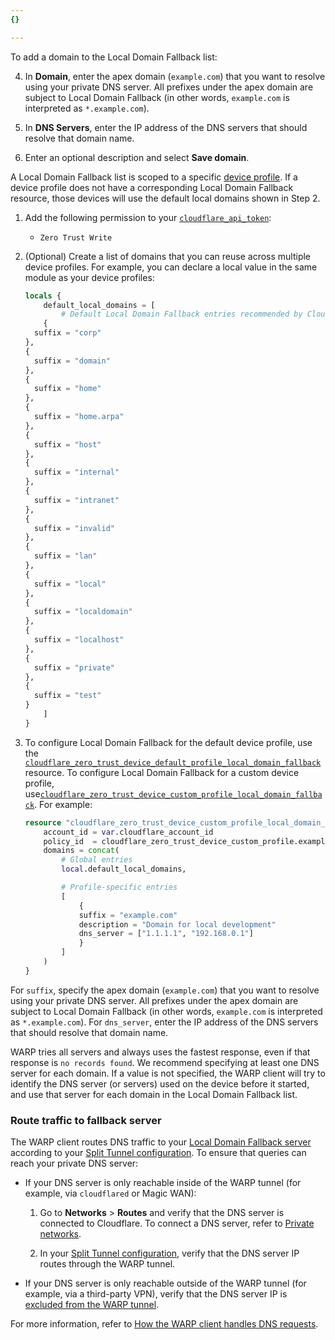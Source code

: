 ```yaml
---
{}

---
```



To add a domain to the Local Domain Fallback list:

<Tabs syncKey="dashPlusAPI"> <TabItem label="Dashboard">

<Render file="warp/view-local-domains" product="cloudflare-one" />

4. In **Domain**, enter the apex domain (`example.com`) that you want to resolve using your private DNS server. All prefixes under the apex domain are subject to Local Domain Fallback (in other words, `example.com` is interpreted as `*.example.com`).

5. In **DNS Servers**, enter the IP address of the DNS servers that should resolve that domain name.

6. Enter an optional description and select **Save domain**.

</TabItem> <TabItem label="Terraform (v5)">

A Local Domain Fallback list is scoped to a specific [device profile](/cloudflare-one/connections/connect-devices/warp/configure-warp/device-profiles/). If a device profile does not have a corresponding Local Domain Fallback resource, those devices will use the default local domains shown in Step 2.

1. Add the following permission to your [`cloudflare_api_token`](https://registry.terraform.io/providers/cloudflare/cloudflare/latest/docs/resources/api_token):
	- `Zero Trust Write`

2. (Optional) Create a list of domains that you can reuse across multiple device profiles. For example, you can declare a local value in the same module as your device profiles:

	```tf title="local-domains.local.tf"
	locals {
		default_local_domains = [
			# Default Local Domain Fallback entries recommended by Cloudflare
	    {
      suffix = "corp"
    },
    {
      suffix = "domain"
    },
    {
      suffix = "home"
    },
    {
      suffix = "home.arpa"
    },
    {
      suffix = "host"
    },
    {
      suffix = "internal"
    },
    {
      suffix = "intranet"
    },
    {
      suffix = "invalid"
    },
    {
      suffix = "lan"
    },
    {
      suffix = "local"
    },
    {
      suffix = "localdomain"
    },
    {
      suffix = "localhost"
    },
    {
      suffix = "private"
    },
    {
      suffix = "test"
    }
		]
	}
	```
4. To configure Local Domain Fallback for the default device profile, use the [`cloudflare_zero_trust_device_default_profile_local_domain_fallback`](https://registry.terraform.io/providers/cloudflare/cloudflare/latest/docs/resources/zero_trust_device_default_profile_local_domain_fallback) resource. To configure Local Domain Fallback for a custom device profile, use[`cloudflare_zero_trust_device_custom_profile_local_domain_fallback`](https://registry.terraform.io/providers/cloudflare/cloudflare/latest/docs/resources/zero_trust_device_custom_profile_local_domain_fallback). For example:

	```tf title="device-profiles.tf"
	resource "cloudflare_zero_trust_device_custom_profile_local_domain_fallback" "example" {
		account_id = var.cloudflare_account_id
		policy_id  = cloudflare_zero_trust_device_custom_profile.example.id
		domains = concat(
			# Global entries
			local.default_local_domains,

			# Profile-specific entries
			[
				{
				suffix = "example.com"
				description = "Domain for local development"
				dns_server = ["1.1.1.1", "192.168.0.1"]
				}
			]
		)
	}
	```

For `suffix`, specify the apex domain (`example.com`) that you want to resolve using your private DNS server. All prefixes under the apex domain are subject to Local Domain Fallback (in other words, `example.com` is interpreted as `*.example.com`). For `dns_server`, enter the IP address of the DNS servers that should resolve that domain name.

</TabItem>
</Tabs>

WARP tries all servers and always uses the fastest response, even if that response is `no records found`. We recommend specifying at least one DNS server for each domain. If a value is not specified, the WARP client will try to identify the DNS server (or servers) used on the device before it started, and use that server for each domain in the Local Domain Fallback list.

### Route traffic to fallback server

The WARP client routes DNS traffic to your [Local Domain Fallback server](#add-a-domain) according to your [Split Tunnel configuration](/cloudflare-one/connections/connect-devices/warp/configure-warp/route-traffic/split-tunnels/). To ensure that queries can reach your private DNS server:

- If your DNS server is only reachable inside of the WARP tunnel (for example, via `cloudflared` or Magic WAN):

   1. Go to **Networks** > **Routes** and verify that the DNS server is connected to Cloudflare. To connect a DNS server, refer to [Private networks](/cloudflare-one/connections/connect-networks/private-net/).

   2. In your [Split Tunnel configuration](/cloudflare-one/connections/connect-devices/warp/configure-warp/route-traffic/split-tunnels/), verify that the DNS server IP routes through the WARP tunnel.

- If your DNS server is only reachable outside of the WARP tunnel (for example, via a third-party VPN), verify that the DNS server IP is [excluded from the WARP tunnel](/cloudflare-one/connections/connect-devices/warp/configure-warp/route-traffic/split-tunnels/).

For more information, refer to [How the WARP client handles DNS requests](/cloudflare-one/connections/connect-devices/warp/configure-warp/route-traffic/#how-the-warp-client-handles-dns-requests).